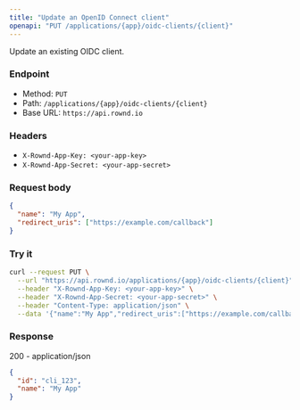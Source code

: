 ```yaml
---
title: "Update an OpenID Connect client"
openapi: "PUT /applications/{app}/oidc-clients/{client}"
---
```


Update an existing OIDC client.

### Endpoint

- Method: `PUT`
- Path: `/applications/{app}/oidc-clients/{client}`
- Base URL: `https://api.rownd.io`

### Headers

- `X-Rownd-App-Key: <your-app-key>`
- `X-Rownd-App-Secret: <your-app-secret>`

### Request body

```json
{
  "name": "My App",
  "redirect_uris": ["https://example.com/callback"]
}
```

### Try it

```bash
curl --request PUT \
  --url "https://api.rownd.io/applications/{app}/oidc-clients/{client}" \
  --header "X-Rownd-App-Key: <your-app-key>" \
  --header "X-Rownd-App-Secret: <your-app-secret>" \
  --header "Content-Type: application/json" \
  --data '{"name":"My App","redirect_uris":["https://example.com/callback"]}'
```

### Response

200 - application/json

```json
{
  "id": "cli_123",
  "name": "My App"
}
```
